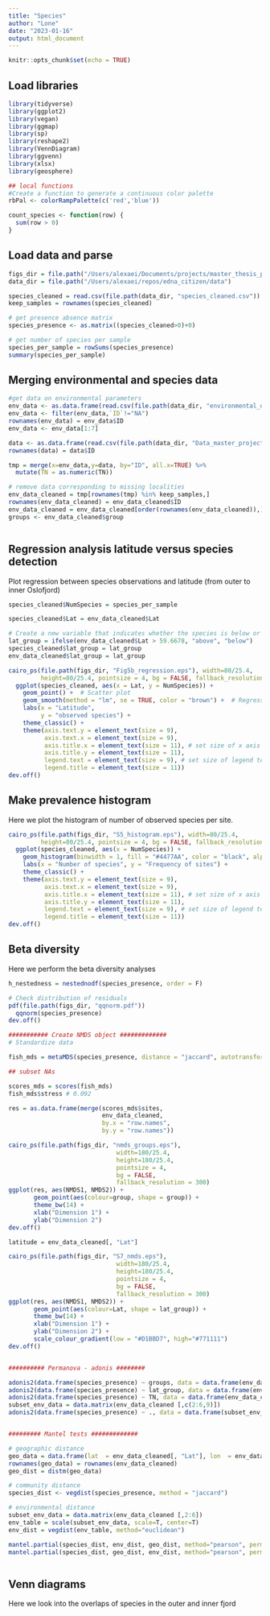 ```yaml
---
title: "Species"
author: "Lone"
date: "2023-01-16"
output: html_document
---
```


```r
knitr::opts_chunk$set(echo = TRUE)
```

## Load libraries

```r
library(tidyverse)
library(ggplot2)
library(vegan)
library(ggmap)
library(sp)
library(reshape2)
library(VennDiagram)
library(ggvenn)
library(xlsx)
library(geosphere)

## local functions
#Create a function to generate a continuous color palette
rbPal <- colorRampPalette(c('red','blue'))

count_species <- function(row) {
  sum(row > 0)
}


```


## Load data and parse

```r

figs_dir = file.path("/Users/alexaei/Documents/projects/master_thesis_projects/Lone/manuscript/Fish_diversity_manuscript_figures")
data_dir = file.path("/Users/alexaei/repos/edna_citizen/data")

species_cleaned = read.csv(file.path(data_dir, "species_cleaned.csv"))
keep_samples = rownames(species_cleaned)

# get presence absence matrix
species_presence <- as.matrix((species_cleaned>0)+0)

# get number of species per sample
species_per_sample = rowSums(species_presence)
summary(species_per_sample)
```

## Merging environmental and species data
```r

#get data on environmental parameters
env_data <- as.data.frame(read.csv(file.path(data_dir, "environmental_data.csv"), sep = ";"))
env_data <- filter(env_data,`ID`!="NA")
rownames(env_data) = env_data$ID
env_data <- env_data[1:7]

data <- as.data.frame(read.csv(file.path(data_dir, "Data_master_project.csv")))
rownames(data) = data$ID

tmp = merge(x=env_data,y=data, by="ID", all.x=TRUE) %>%
  mutate(TN = as.numeric(TN))

# remove data corresponding to missing localities
env_data_cleaned = tmp[rownames(tmp) %in% keep_samples,]
rownames(env_data_cleaned) = env_data_cleaned$ID
env_data_cleaned = env_data_cleaned[order(rownames(env_data_cleaned)),]
groups <- env_data_cleaned$group



```

## Regression analysis latitude versus species detection

Plot regression between species observations and latitude (from outer to inner Oslofjord)

```r

species_cleaned$NumSpecies = species_per_sample

species_cleaned$Lat = env_data_cleaned$Lat

# Create a new variable that indicates whether the species is below or above a certain latitude (Drobaksill)
lat_group = ifelse(env_data_cleaned$Lat > 59.6678, "above", "below")
species_cleaned$lat_group = lat_group
env_data_cleaned$lat_group = lat_group

cairo_ps(file.path(figs_dir, "Fig5b_regression.eps"), width=80/25.4, 
         height=80/25.4, pointsize = 4, bg = FALSE, fallback_resolution = 300)
  ggplot(species_cleaned, aes(x = Lat, y = NumSpecies)) +
    geom_point() +  # Scatter plot
    geom_smooth(method = "lm", se = TRUE, color = "brown") +  # Regression line with confidence intervals
    labs(x = "Latitude",
         y = "observed species") +
    theme_classic() +
    theme(axis.text.y = element_text(size = 9),
          axis.text.x = element_text(size = 9),
          axis.title.x = element_text(size = 11), # set size of x axis label
          axis.title.y = element_text(size = 11),
          legend.text = element_text(size = 9), # set size of legend text
          legend.title = element_text(size = 11))
dev.off()

```

## Make prevalence histogram

Here we plot the histogram of number of observed species per site.

```r

cairo_ps(file.path(figs_dir, "S5_histogram.eps"), width=80/25.4, 
         height=80/25.4, pointsize = 4, bg = FALSE, fallback_resolution = 300)
  ggplot(species_cleaned, aes(x = NumSpecies)) +
    geom_histogram(binwidth = 1, fill = "#4477AA", color = "black", alpha = 0.7) +
    labs(x = "Number of species", y = "Frequency of sites") +
    theme_classic() +
    theme(axis.text.y = element_text(size = 9),
          axis.text.x = element_text(size = 9),
          axis.title.x = element_text(size = 11), # set size of x axis label
          axis.title.y = element_text(size = 11),
          legend.text = element_text(size = 9), # set size of legend text
          legend.title = element_text(size = 11))
dev.off()

```

## Beta diversity
Here we perform the beta diversity analyses
```r
h_nestedness = nestednodf(species_presence, order = F)

# Check distribution of residuals
pdf(file.path(figs_dir, "qqnorm.pdf"))
  qqnorm(species_presence)
dev.off()

########### Create NMDS object #############
# Standardize data

fish_mds = metaMDS(species_presence, distance = "jaccard", autotransform = FALSE, try = 200)

## subset NAs

scores_mds = scores(fish_mds)
fish_mds$stress # 0.092

res = as.data.frame(merge(scores_mds$sites,
                          env_data_cleaned,
                          by.x = "row.names",
                          by.y = "row.names"))

cairo_ps(file.path(figs_dir, "nmds_groups.eps"),
                              width=180/25.4,
                              height=180/25.4,
                              pointsize = 4,
                              bg = FALSE,
                              fallback_resolution = 300)
ggplot(res, aes(NMDS1, NMDS2)) +
       geom_point(aes(colour=group, shape = group)) +
       theme_bw(14) +
       xlab("Dimension 1") +
       ylab("Dimension 2")
dev.off()

latitude = env_data_cleaned[, "Lat"]

cairo_ps(file.path(figs_dir, "S7_nmds.eps"),
                              width=180/25.4,
                              height=180/25.4,
                              pointsize = 4,
                              bg = FALSE,
                              fallback_resolution = 300)
ggplot(res, aes(NMDS1, NMDS2)) +
       geom_point(aes(colour=Lat, shape = lat_group)) +
       theme_bw(14) +
       xlab("Dimension 1") +
       ylab("Dimension 2") +
       scale_colour_gradient(low = "#D1BBD7", high="#771111")
dev.off()


########## Permanova - adonis ########

adonis2(data.frame(species_presence) ~ groups, data = data.frame(env_data_cleaned))
adonis2(data.frame(species_presence) ~ lat_group, data = data.frame(env_data_cleaned))
adonis2(data.frame(species_presence) ~ TN, data = data.frame(env_data_cleaned))
subset_env_data = data.matrix(env_data_cleaned [,c(2:6,9)])
adonis2(data.frame(species_presence) ~ ., data = data.frame(subset_env_data))


######### Mantel tests #############

# geographic distance
geo_data = data.frame(lat  = env_data_cleaned[, "Lat"], lon  = env_data_cleaned[, "Lon"])
rownames(geo_data) = rownames(env_data_cleaned)
geo_dist = distm(geo_data)

# community distance
species_dist <- vegdist(species_presence, method = "jaccard")

# environmental distance
subset_env_data = data.matrix(env_data_cleaned [,2:6])
env_table = scale(subset_env_data, scale=T, center=T)
env_dist = vegdist(env_table, method="euclidean")

mantel.partial(species_dist, env_dist, geo_dist, method="pearson", permutations=999)
mantel.partial(species_dist, geo_dist, env_dist, method="pearson", permutations=999)



```
## Venn diagrams
Here we look into the overlaps of species in the outer and inner fjord

```r

```


